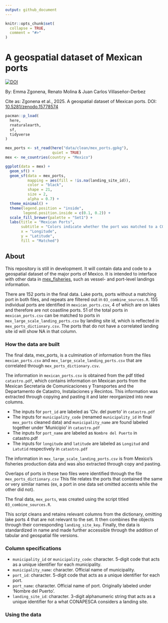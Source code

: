 ```yaml
---
output: github_document
---
```


<!-- README.md is generated from README.Rmd. Please edit that file -->

```r
knitr::opts_chunk$set(
  collapse = TRUE,
  comment = "#>"
)
```

# A geospatial dataset of Mexican ports
[![DOI](https://zenodo.org/badge/DOI/10.5281/zenodo.15778575.svg)](https://doi.org/10.5281/zenodo.15778575)

By: Emma Zgonena, Renato Molina & Juan Carlos Villaseñor-Derbez

Cite as: Zgonena et al., 2025. A geospatial dataset of Mexican ports. DOI: [10.5281/zenodo.15778574](https://zenodo.org/records/15778575#:~:text=10.5281/zenodo.15778574)

```r
pacman::p_load(
  here,
  rnaturalearth,
  sf,
  tidyverse
)

mex_ports <- st_read(here("data/clean/mex_ports.gpkg"),
                     quiet = TRUE)
mex <- ne_countries(country = "Mexico")

ggplot(data = mex) +
  geom_sf() +
  geom_sf(data = mex_ports,
          mapping = aes(fill = !is.na(landing_site_id)),
          color = "black",
          shape = 21,
          size = 2,
          alpha = 0.7) +
  theme_minimal() +
  theme(legend.position = "inside",
        legend.position.inside = c(0.1, 0.2)) +
  scale_fill_brewer(palette = "Set1") +
  labs(title = "Mexican Ports",
       subtitle = "Colors indicate whether the port was matched to a CONAPESCA landing site",
       x = "Longitude",
       y = "Latitude",
       fill = "Matched")
```

## About

This repository is still in development. It will contain data and code to a geospatial dataset of the major ports of Mexico. It is intended to interface with other data in [mex_fisheries](https://github.com/jcvdav/mex_fisheries), such as vessel- and port-level landings information.

There are 152 ports in the final data. Lake ports, ports without a matching port in both files, and repeats are filtered out in `03_combine_sources.R`.
155 individual ports are identified in `mexican_ports.csv`, 4 of which are on lakes and therefore are not coastline ports. 
51 of the total ports in `mexican_ports.csv` can be matched to ports in `mex_large_scale_landing_ports.csv` by landing site id, which is reflected in  `mex_ports_dictionary.csv`. The ports that do not have a correlated landing site id will show NA in that column. 


### How the data are built

The final data, mex_ports, is a culmination of information from the files `mexian_ports.csv` and `mex_large_scale_landing_ports.csv` that are correlated through `mex_ports_dictionary.csv`.

The information in `mexican_ports.csv` is obtained from the pdf titled `catastro.pdf`, which contains information on Mexican ports from the Mexican Secretaria de Comunicaciones y Transportes and the Departamento de Catastro, Instalaciones y Recintos. This information was extracted through copying and pasting it and later reorganized into new columns. 

- The inputs for `port_id` are labeled as 'Clv. del puerto' in `catastro.pdf`
- The inputs for `municipality_code` (renamed `municipality_id` in final `mex_ports` cleaned data) and `municipality_name` are found labeled together under 'Municipio' in `catastro.pdf`
- The inputs for `port_name` are labeled as `Nombre del Puerto` in catastro.pdf
- The inputs for `longitude` and `latitude` are labeled as `Longitud` and `Latutid` respectively in `catastro.pdf`

The information in `mex_large_scale_landing_ports.csv` is from Mexico’s fisheries production data and was also extracted through copy and pasting. 

Overlaps of ports in these two files were identified through the file `mex_ports_dictionary.csv` This file relates the ports that contained the same or very similar names (ex, a port in one data set omitted accents while the other did not). 

The final data, `mex_ports`, was created using the script titled `03_combine_sources.R`. 

This script cleans and retains relevant columns from the dictionary, omitting lake ports 4 that are not relevant to the set. It then combines the objects through their corresponding `landing_site_key`. Finally, the data is standardized in name and made further accessible through the addition of tabular and geospatial file versions. 


### Column specifications

- `municipality_id` or `municipality_code`: character. 5-digit code that acts as a unique identifier for each municipality. 
- `municipality_name`: character. Official name of municipality. 
- `port_id`: character. 5-digit code that acts as a unique identifier for each port. 
- `port_name`: character. Official name of port. Originally labeled under ‘Nombre del Puerto’.
- `landing_site_id`: character. 3-digit alphanumeric string that acts as a unique identifier for a what CONAPESCA considers a landing site.

### Using the data

